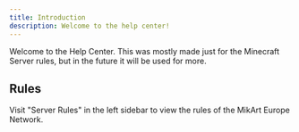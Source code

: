 ```yaml
---
title: Introduction
description: Welcome to the help center!
---
```


Welcome to the Help Center. This was mostly made just for the Minecraft Server rules, but in the future it will be used for more.

## Rules

Visit "Server Rules" in the left sidebar to view the rules of the MikArt Europe Network.